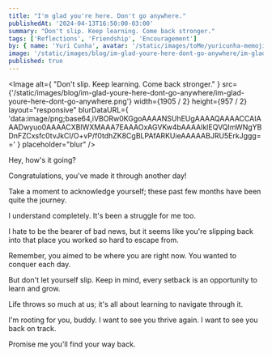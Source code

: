 ```yaml
---
title: "I'm glad you're here. Don't go anywhere."
publishedAt: '2024-04-13T16:50:00-03:00'
summary: "Don't slip. Keep learning. Come back stronger."
tags: ['Reflections', 'Friendship', 'Encouragement']
by: { name: 'Yuri Cunha', avatar: '/static/images/toMe/yuricunha-memoji.png' }
image: '/static/images/blog/im-glad-youre-here-dont-go-anywhere/im-glad-youre-here-dont-go-anywhere.png'
published: true
---
```


<Image
  alt={
    "Don't slip. Keep learning. Come back stronger."
  }
  src={'/static/images/blog/im-glad-youre-here-dont-go-anywhere/im-glad-youre-here-dont-go-anywhere.png'}
  width={1905 / 2}
  height={957 / 2}
  layout="responsive"
  blurDataURL={
    'data:image/png;base64,iVBORw0KGgoAAAANSUhEUgAAAAQAAAACCAIAAADwyuo0AAAACXBIWXMAAA7EAAAOxAGVKw4bAAAAIklEQVQImWNgYBDnFZCxsfc0tvJkCI/O+vP/f0tdhZK8CgBLPAfARKUieAAAAABJRU5ErkJggg=='
  }
  placeholder="blur"
/>

Hey, how's it going?

Congratulations, you've made it through another day!

Take a moment to acknowledge yourself; these past few months have been quite the journey.

I understand completely. It's been a struggle for me too.

I hate to be the bearer of bad news, but it seems like you're slipping back into that place you worked so hard to escape from.

Remember, you aimed to be where you are right now. You wanted to conquer each day.

But don't let yourself slip. Keep in mind, every setback is an opportunity to learn and grow.

Life throws so much at us; it's all about learning to navigate through it.

I'm rooting for you, buddy. I want to see you thrive again. I want to see you back on track.

Promise me you'll find your way back.